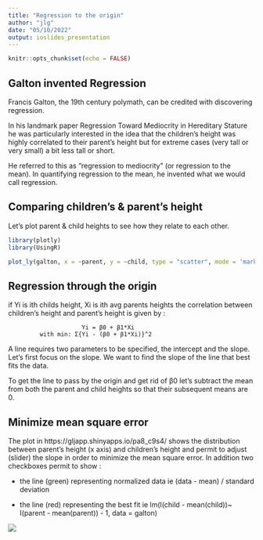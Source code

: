 ```yaml
---
title: "Regression to the origin"
author: "jlg"
date: "05/10/2022"
output: ioslides_presentation
---
```


```r
knitr::opts_chunk$set(echo = FALSE)
```


## Galton invented Regression
Francis Galton, the 19th century polymath, can be credited with discovering
regression.

In his landmark paper Regression Toward Mediocrity in Hereditary 
Stature he was particularly interested in the idea that the children's height was
highly correlated to their parent's height but for extreme cases (very tall or very small) a bit less tall or short.

He referred to this as "regression to mediocrity" (or regression to the mean). In quantifying regression to the mean, he invented what we would call regression.

## Comparing children's & parent's height
Let's plot parent & child heights to see how they relate to each other.

```r
library(plotly)
library(UsingR)

plot_ly(galton, x = ~parent, y = ~child, type = "scatter", mode = 'markers')
```

## Regression through the origin
if Yi is ith childs height, Xi is ith avg parents heights the correlation between children's height and parent's height is given by :

                         Yi = β0 + β1*Xi
             with min: Σ{Yi - (β0 + β1*Xi)}^2

A line requires two parameters to be specified, the intercept and the slope. 
Let's first focus on the slope. We want to find the slope of the line that best 
fits the data. 

To get the line to pass by the origin and get rid of β0 let's subtract the mean
from both the parent and child heights so that their subsequent means are 0.

## Minimize mean square error
The plot in https://gljapp.shinyapps.io/pa8_c9s4/ shows the distribution between parent's height
(x axis) and children's height and permit to adjust (slider) the slope in order 
to minimize the mean square error.
In addition two checkboxes permit to show :

- the line (green) representing normalized data ie 
      (data - mean) / standard deviation
      
- the line (red) representing the best fit ie 
      lm(I(child - mean(child))~ I(parent - mean(parent)) - 1, data = galton)

![                    ](shinygadget_pict.png)

